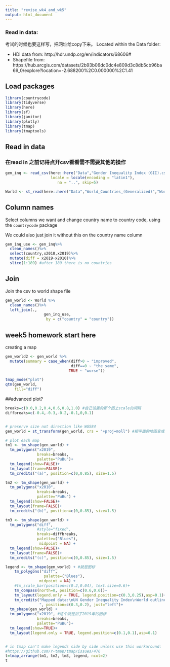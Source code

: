 ```yaml
---
title: "revise_wk4_and_wk5"
output: html_document
---
```


### Read in data:
考试的时候也要这样写，把网址给copy下来。
Located within the Data folder:

* HDI data from: http://hdr.undp.org/en/indicators/68606#
* Shapefile from: https://hub.arcgis.com/datasets/2b93b06dc0dc4e809d3c8db5cb96ba69_0/explore?location=-2.688200%2C0.000000%2C1.41 

## Load packages
```r
library(countrycode)
library(tidyverse)
library(here)
library(sf)
library(janitor)
library(plotly)
library(tmap)
library(tmaptools)
```

## Read in data
### 在read in 之前记得点开csv看看需不需要其他的操作
```r
gen_inq <- read_csv(here::here("Data","Gender Inequality Index (GII).csv"),
                    locale = locale(encoding = "latin1"),
                       na = "..", skip=5)

World <- st_read(here::here("Data","World_Countries_(Generalized)","World_Countries__Generalized_.shp"))
```

## Column names

Select columns we want and change country name to country code, using the `countrycode` package

We could also just join it without this on the country name column 

```r
gen_inq_use <- gen_inq%>%
  clean_names()%>%
  select(country,x2010,x2019)%>%
  mutate(diff = x2019-x2010)%>%
  slice(1:189) #after 189 there is no countries
```

## Join

Join the csv to world shape file
```r
gen_world <- World %>%
  clean_names()%>%
  left_join(.,
		         gen_inq_use,
		          by = c("country" = "country"))
```

## week5 homework start here
creating a map
```r
gen_world2 <- gen_world %>%
  mutate(summary = case_when(diff>0 ~ "improved",
                             diff==0 ~ "the same",
                            TRUE ~ "worse"))
```

```r
tmap_mode("plot")
qtm(gen_world,
    fill="diff")
```
##advanced plot?

```r
breaks=c(0.0,0.2,0.4,0.6,0.8,1.0) #自己设置的那个图上scale的间隔
diffbreaks=c(-0.4,-0.3,-0.2,-0.1,0,0.1)


# preserve size not direction like WGS84
gen_world = st_transform(gen_world, crs = "+proj=moll") #把平面的地图变成了球型

# plot each map
tm1 <- tm_shape(gen_world) + 
  tm_polygons("x2019", 
              breaks=breaks,
              palette="PuBu")+
  tm_legend(show=FALSE)+
  tm_layout(frame=FALSE)+
  tm_credits("(a)", position=c(0,0.85), size=1.5)

tm2 <- tm_shape(gen_world) + 
  tm_polygons("x2010",
              breaks=breaks,
              palette="PuBu") + 
  tm_legend(show=FALSE)+
  tm_layout(frame=FALSE)+
  tm_credits("(b)", position=c(0,0.85), size=1.5)

tm3 <- tm_shape(gen_world) + 
  tm_polygons("diff",
              #style="fixed",
              breaks=diffbreaks,
              palette=("Blues"),
               midpoint = NA) + 
  tm_legend(show=FALSE)+
  tm_layout(frame=FALSE)+
  tm_credits("(c)", position=c(0,0.85), size=1.5)

legend <- tm_shape(gen_world) + #就是图标
    tm_polygons("diff",
                 palette=("Blues"),
               midpoint = NA) +
    #tm_scale_bar(position=c(0.2,0.04), text.size=0.6)+
    tm_compass(north=0, position=c(0.6,0.6))+
    tm_layout(legend.only = TRUE, legend.position=c(0.3,0.25),asp=0.1)+
    tm_credits("Mapped data:\nUN Gender Inequality Index\nWorld outline:\nArcGIS Hub 
               ", position=c(0.3,0.2), just="left")+
  tm_shape(gen_world) + 
  tm_polygons("x2019", #这个就是加了2019年的图标
              breaks=breaks,
              palette="PuBu")+
  tm_legend(show=TRUE)+
  tm_layout(legend.only = TRUE, legend.position=c(0.1,0.1),asp=0.1)


# in tmap can't make legends side by side unless use this workaround: 
#https://github.com/r-tmap/tmap/issues/476 
t=tmap_arrange(tm1, tm2, tm3, legend, ncol=2)
t
```

